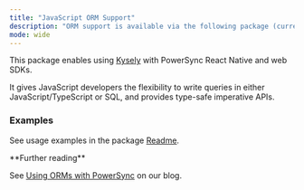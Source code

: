 ```yaml
---
title: "JavaScript ORM Support"
description: "ORM support is available via the following package (currently in a beta release):"
mode: wide
---
```



<Card
  title="npm: @powersync/kysely-driver"
  icon="npm"
  href="https://www.npmjs.com/package/@powersync/kysely-driver"
  horizontal
/>

This package enables using [Kysely](https://kysely.dev/) with PowerSync React Native and web SDKs.

It gives JavaScript developers the flexibility to write queries in either JavaScript/TypeScript or SQL, and provides type-safe imperative APIs.

### Examples

See usage examples in the package [Readme](https://www.npmjs.com/package/@powersync/kysely-driver).

<Check>
**Further reading**

See [Using ORMs with PowerSync](https://www.powersync.com/blog/using-orms-with-powersync) on our blog.
</Check>
